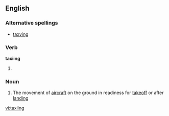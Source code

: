 ==English==

===Alternative spellings===
* [[taxying]]

===Verb===
'''taxiing'''

# {{present participle of|[[taxi]]}}

===Noun===
{{wikipedia}}
{{en-noun|-}}

# The movement of [[aircraft]] on the ground in readiness for [[takeoff]] or after [[landing]]

[[vi:taxiing]]